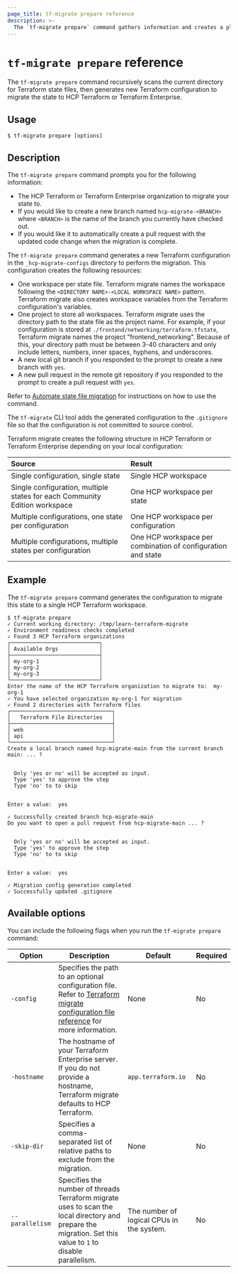 ```yaml
---
page_title: tf-migrate prepare reference
description: >-
  The `tf-migrate prepare` command gathers information and creates a plan to migrate your Terraform Community Edition state.
---
```


# `tf-migrate prepare` reference

The `tf-migrate prepare` command recursively scans the current directory for Terraform state files, then generates new Terraform configuration to migrate the state to HCP Terraform or Terraform Enterprise. 

## Usage

```
$ tf-migrate prepare [options]
```

## Description

The `tf-migrate prepare` command prompts you for the following information:

- The HCP Terraform or Terraform Enterprise organization to migrate your state to.
- If you would like to create a new branch named `hcp-migrate-<BRANCH>` where `<BRANCH>` is the name of the branch you currently have checked out.  
- If you would like it to automatically create a pull request with the updated code change when the migration is complete.

The `tf-migrate prepare` command generates a new Terraform configuration in the `_hcp-migrate-configs` directory to perform the migration. This configuration creates the following resources:

- One workspace per state file. Terraform migrate names the workspace following the `<DIRECTORY NAME>-<LOCAL WORKSPACE NAME>` pattern. Terraform migrate also creates workspace variables from the Terraform configuration's variables.
- One project to store all workspaces. Terraform migrate uses the directory path to the state file as the project name. For example, if your configuration is stored at `./frontend/networking/terraform.tfstate`, Terraform migrate names the project "frontend_networking". Because of this, your directory path must be between 3-40 characters and only include letters, numbers, inner spaces, hyphens, and underscores.
- A new local git branch if you responded to the prompt to create a new branch with `yes`.  
- A new pull request in the remote git repository if you responded to the prompt to create a pull request with `yes`.

Refer to [Automate state file migration]() for instructions on how to use the command. 

The `tf-migrate` CLI tool adds the generated configuration to the `.gitignore` file so that the configuration is not committed to source control.

Terraform migrate creates the following structure in HCP Terraform or Terraform Enterprise depending on your local configuration:

| Source | Result |
| :---- | :---- |
| Single configuration, single state | Single HCP workspace |
| Single configuration, multiple states for each Community Edition workspace | One HCP workspace per state |
| Multiple configurations, one state per configuration | One HCP workspace per configuration |
| Multiple configurations, multiple states per configuration | One HCP workspace per combination of configuration and state |

## Example


The `tf-migrate prepare` command generates the configuration to migrate this state to a single HCP Terraform workspace.

<CodeBlockConfig hideClipboard>

```
$ tf-migrate prepare
✓ Current working directory: /tmp/learn-terraform-migrate
✓ Environment readiness checks completed
✓ Found 3 HCP Terraform organizations
┌────────────────────────────┐
│ Available Orgs             │
├────────────────────────────┤
│ my-org-1                   │
│ my-org-2                   │
│ my-org-3                   │
└────────────────────────────┘
Enter the name of the HCP Terraform organization to migrate to:  my-org-1
✓ You have selected organization my-org-1 for migration
✓ Found 2 directories with Terraform files
┌────────────────────────────────┐
│   Terraform File Directories   │
├────────────────────────────────┤
│ web                            │
│ api                            │
└────────────────────────────────┘
Create a local branch named hcp-migrate-main from the current branch main: ... ?


  Only 'yes or no' will be accepted as input.
  Type 'yes' to approve the step
  Type 'no' to to skip


Enter a value:  yes

✓ Successfully created branch hcp-migrate-main
Do you want to open a pull request from hcp-migrate-main ... ?


  Only 'yes or no' will be accepted as input.
  Type 'yes' to approve the step
  Type 'no' to to skip


Enter a value:  yes

✓ Migration config generation completed
✓ Successfully updated .gitignore
```

</CodeBlockConfig>

## Available options

You can include the following flags when you run the `tf-migrate prepare` command:

| Option | Description | Default | Required |
| ------ | ----------- | ------- | -------- |
| `-config` | Specifies the path to an optional configuration file. Refer to  [Terraform migrate configuration file reference](PATH) for more information. | None | No |
| `-hostname` | The hostname of your Terraform Enterprise server. If you do not provide a hostname, Terraform migrate defaults to HCP Terraform. | `app.terraform.io` | No |
| `-skip-dir` | Specifies a comma-separated list of relative paths to exclude from the migration. | None | No |
|`--parallelism` | Specifies the number of threads Terraform migrate uses to scan the local directory and prepare the migration. Set this value to `1` to disable parallelism. | The number of logical CPUs in the system. | No |
